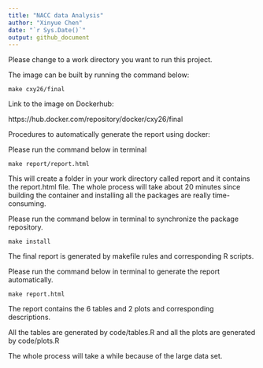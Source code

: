 ```yaml
---
title: "NACC data Analysis"
author: "Xinyue Chen"
date: "`r Sys.Date()`"
output: github_document
---
```


Please change to a work directory you want to run this project.  

The image can be built by running the command below:  


```terminal

make cxy26/final

```

Link to the image on Dockerhub:  

https://hub.docker.com/repository/docker/cxy26/final  

Procedures to automatically generate the report using docker:  

Please run the command below in terminal

```terminal

make report/report.html

```

This will create a folder in your work directory called report and it contains the report.html file. The whole process will take about 20 minutes since building the container and installing all the packages are really time-consuming.  

Please run the command below in terminal to synchronize the package repository.

```terminal
make install
```

The final report is generated by makefile rules and corresponding R scripts.

Please run the command below in terminal to generate the report automatically.

```terminal
make report.html
```


The report contains the 6 tables and 2 plots and corresponding descriptions.

All the tables are generated by code/tables.R and all the plots are generated by code/plots.R

The whole process will take a while because of the large data set.

